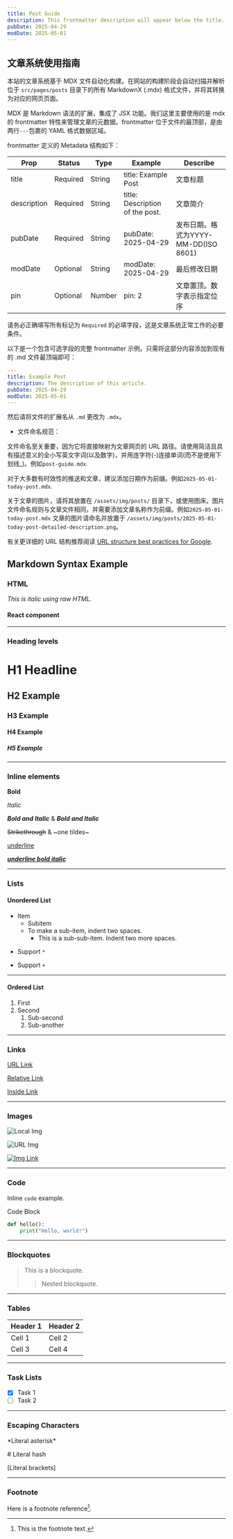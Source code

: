 ```yaml
---
title: Post Guide
description: This frontmatter description will appear below the title.
pubDate: 2025-04-29
modDate: 2025-05-01
---
```


## 文章系统使用指南

本站的文章系统基于 MDX 文件自动化构建。在网站的构建阶段会自动扫描并解析位于 `src/pages/posts` 目录下的所有 MarkdownX (.mdx) 格式文件，并将其转换为对应的网页页面。

MDX 是 Markdown 语法的扩展，集成了 JSX 功能。我们这里主要使用的是 mdx 的 frontmatter 特性来管理文章的元数据。frontmatter 位于文件的最顶部，是由两行`---`包裹的 YAML 格式数据区域。

frontmatter 定义的 Metadata 结构如下：

| Prop        | Status   | Type   | Example                         | Describe                             |
| ----------- | -------- | ------ | ------------------------------- | ------------------------------------ |
| title       | Required | String | title: Example Post             | 文章标题                             |
| description | Required | String | title: Description of the post. | 文章简介                             |
| pubDate     | Required | String | pubDate: 2025-04-29             | 发布日期。格式为YYYY-MM-DD(ISO 8601) |
| modDate     | Optional | String | modDate: 2025-04-29             | 最后修改日期                         |
| pin         | Optional | Number | pin: 2                          | 文章置顶。数字表示指定位序           |

请务必正确填写所有标记为 `Required` 的必填字段，这是文章系统正常工作的必要条件。

以下是一个包含可选字段的完整 frontmatter 示例。只需将这部分内容添加到现有的 .md 文件最顶端即可：

```YAML
---
title: Example Post
description: The description of this article.
pubDate: 2025-04-29
modDate: 2025-05-01
---
```

然后请将文件的扩展名从 `.md` 更改为 `.mdx`。

- 文件命名规范：

文件命名至关重要，因为它将直接映射为文章网页的 URL 路径。请使用简洁且具有描述意义的全小写英文字词(以及数字)，并用连字符(-)连接单词(而不是使用下划线\_)。例如`post-guide.mdx`.

对于大多数有时效性的推送和文章，建议添加日期作为前缀。例如`2025-05-01-today-post.mdx`.

关于文章的图片，请将其放置在 `/assets/img/posts/` 目录下，或使用图床。图片文件命名规则与文章文件相同，并需要添加文章名称作为前缀。例如`2025-05-01-today-post.mdx` 文章的图片请命名并放置于 `/assets/img/posts/2025-05-01-today-post-detailed-description.png`。

有关更详细的 URL 结构推荐阅读 [URL structure best practices for Google](https://developers.google.com/search/docs/crawling-indexing/url-structure).

## Markdown Syntax Example

### HTML

<i>This is italic using raw HTML.</i>

#### React component

<Card
  icon="ri-book-2-line"
  iconColor="text-lime-500"
  iconBg="bg-lime-100"
  title="《电子版手册》"
  description="青衫 Neuro 发布的所有 PDF 手册"
  link="/public"
/>

---

### Heading levels

# H1 Headline

## H2 Example

### H3 Example

#### H4 Example

##### H5 Example

---

### Inline elements

**Bold**

_Italic_

**_Bold and Italic_** & **_Bold and Italic_**

~~Strikethrough~~ & ~one tildes~

<u>underline</u>

**_<u>underline bold italic</u>_**

---

### Lists

#### Unordered List

- Item
  - Subitem
  - To make a sub-item, indent two spaces.
    - This is a sub-sub-item. Indent two more spaces.

* Support `*`

+ Support `+`

---

#### Ordered List

1. First
2. Second
   1. Sub-second
   2. Sub-another

---

### Links

[URL Link](https://qingshanasd.cn)

[Relative Link](/posts)

[Inside Link](#markdown-syntax-example)

---

### Images

![Local Img](/favicon.ico)

![URL Img](https://qingshanasd.cn/assets/img/ittuann.png "Developer")

[![Img Link](/favicon.ico)](https://qingshanasd.cn)

---

### Code

Inline `code` example.

Code Block

```python
def hello():
    print("Hello, world!")
```

---

### Blockquotes

> This is a blockquote.
>
> > Nested blockquote.

---

### Tables

| Header 1 | Header 2 |
| -------- | -------- |
| Cell 1   | Cell 2   |
| Cell 3   | Cell 4   |

---

### Task Lists

- [x] Task 1
- [ ] Task 2

---

### Escaping Characters

\*Literal asterisk\*

\# Literal hash

\[Literal brackets\]

---

### Footnote

Here is a footnote reference[^1].

[^1]: This is the footnote text.
